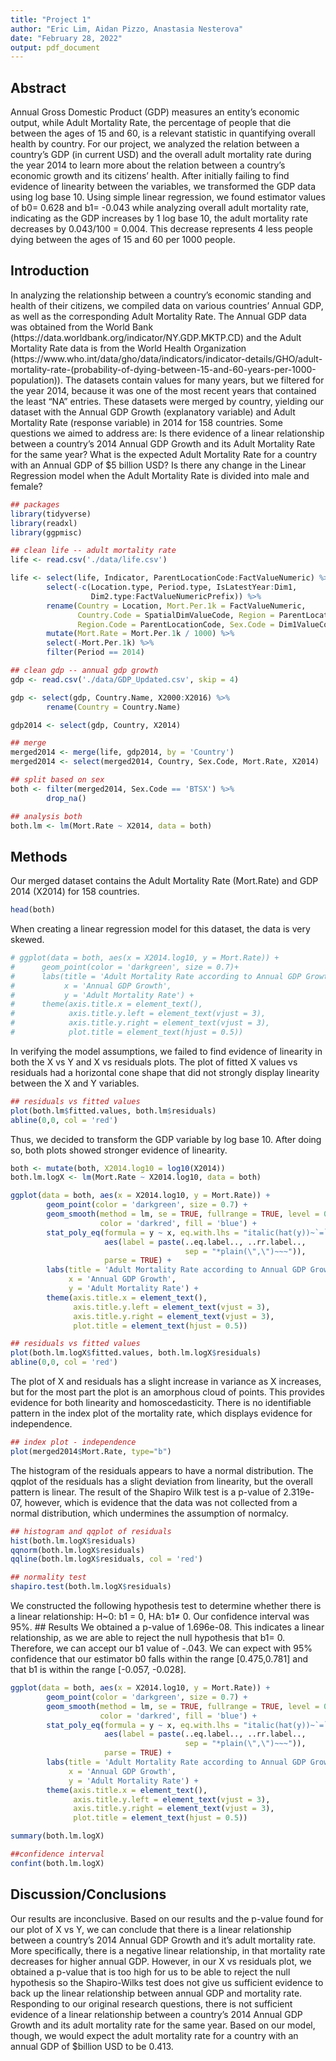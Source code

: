 ```yaml
---
title: "Project 1"
author: "Eric Lim, Aidan Pizzo, Anastasia Nesterova"
date: "February 28, 2022"
output: pdf_document
---
```


## Abstract
Annual Gross Domestic Product (GDP) measures an entity’s economic output, while Adult Mortality Rate, the percentage of people that die between the ages of 15 and 60, is a relevant statistic in quantifying overall health by country. For our project, we analyzed the relation between a country’s GDP  (in current USD) and the overall adult mortality rate during the year 2014 to learn more about the relation between a country’s economic growth and its citizens’ health. After initially failing to find evidence of linearity between the variables, we transformed the GDP data using log base 10. Using simple linear regression, we found estimator values of b0= 0.628  and b1= -0.043 while analyzing overall adult mortality rate, indicating as the GDP increases by 1 log base 10, the adult mortality rate decreases by 0.043/100 = 0.004. This decrease represents 4 less people dying between the ages of 15 and 60 per 1000 people.

## Introduction
In analyzing the relationship between a country’s economic standing and health of their citizens, we compiled data on various countries’ Annual GDP, as well as the corresponding Adult Mortality Rate. The Annual GDP data was obtained from the World Bank (https://data.worldbank.org/indicator/NY.GDP.MKTP.CD) and the Adult Mortality Rate data is from the World Health Organization (https://www.who.int/data/gho/data/indicators/indicator-details/GHO/adult-mortality-rate-(probability-of-dying-between-15-and-60-years-per-1000-population)). The datasets contain values for many years, but we filtered for the year 2014, because it was one of the most recent years that contained the least “NA” entries. These datasets were merged by country, yielding our dataset with the Annual GDP Growth (explanatory variable) and Adult Mortality Rate (response variable) in 2014 for 158 countries. Some questions we aimed to address are: Is there evidence of a linear relationship between a country’s 2014 Annual GDP Growth and its Adult Mortality Rate for the same year? What is the expected Adult Mortality Rate for a country with an Annual GDP of $5 billion USD? Is there any change in the Linear Regression model when the Adult Mortality Rate is divided into male and female?

```r
## packages
library(tidyverse)
library(readxl)
library(ggpmisc)

## clean life -- adult mortality rate
life <- read.csv('./data/life.csv')

life <- select(life, Indicator, ParentLocationCode:FactValueNumeric) %>%
        select(-c(Location.type, Period.type, IsLatestYear:Dim1, 
                  Dim2.type:FactValueNumericPrefix)) %>%
        rename(Country = Location, Mort.Per.1k = FactValueNumeric,
               Country.Code = SpatialDimValueCode, Region = ParentLocation,
               Region.Code = ParentLocationCode, Sex.Code = Dim1ValueCode) %>%
        mutate(Mort.Rate = Mort.Per.1k / 1000) %>%
        select(-Mort.Per.1k) %>%
        filter(Period == 2014)

## clean gdp -- annual gdp growth
gdp <- read.csv('./data/GDP_Updated.csv', skip = 4)

gdp <- select(gdp, Country.Name, X2000:X2016) %>%
        rename(Country = Country.Name)

gdp2014 <- select(gdp, Country, X2014)

## merge
merged2014 <- merge(life, gdp2014, by = 'Country')
merged2014 <- select(merged2014, Country, Sex.Code, Mort.Rate, X2014)

## split based on sex
both <- filter(merged2014, Sex.Code == 'BTSX') %>%
        drop_na()

## analysis both
both.lm <- lm(Mort.Rate ~ X2014, data = both)
```

## Methods
Our merged dataset contains the Adult Mortality Rate (Mort.Rate) and GDP 2014 (X2014) for 158 countries.
```r
head(both)
```
When creating a linear regression model for this dataset, the data is very skewed.
```r
# ggplot(data = both, aes(x = X2014.log10, y = Mort.Rate)) +
#      geom_point(color = 'darkgreen', size = 0.7)+
#      labs(title = 'Adult Mortality Rate according to Annual GDP Growth (2014)', 
#           x = 'Annual GDP Growth',
#           y = 'Adult Mortality Rate') + 
#      theme(axis.title.x = element_text(), 
#            axis.title.y.left = element_text(vjust = 3),
#            axis.title.y.right = element_text(vjust = 3),
#            plot.title = element_text(hjust = 0.5))
```
In verifying the model assumptions, we failed to find evidence of linearity in both the X vs Y and X vs residuals plots. The plot of fitted X values vs residuals had a horizontal cone shape that did not strongly display linearity between the X and Y variables. 
```r
## residuals vs fitted values
plot(both.lm$fitted.values, both.lm$residuals)
abline(0,0, col = 'red')
```
Thus, we decided to transform the GDP variable by log base 10. After doing so, both plots showed stronger evidence of linearity. 
```r
both <- mutate(both, X2014.log10 = log10(X2014))
both.lm.logX <- lm(Mort.Rate ~ X2014.log10, data = both)

ggplot(data = both, aes(x = X2014.log10, y = Mort.Rate)) +
        geom_point(color = 'darkgreen', size = 0.7) +
        geom_smooth(method = lm, se = TRUE, fullrange = TRUE, level = 0.95,
                    color = 'darkred', fill = 'blue') +
        stat_poly_eq(formula = y ~ x, eq.with.lhs = "italic(hat(y))~`=`~",
                     aes(label = paste(..eq.label.., ..rr.label.., 
                                       sep = "*plain(\",\")~~~")),
                     parse = TRUE) +
        labs(title = 'Adult Mortality Rate according to Annual GDP Growth (2014)', 
             x = 'Annual GDP Growth',
             y = 'Adult Mortality Rate') + 
        theme(axis.title.x = element_text(), 
              axis.title.y.left = element_text(vjust = 3),
              axis.title.y.right = element_text(vjust = 3),
              plot.title = element_text(hjust = 0.5))

## residuals vs fitted values
plot(both.lm.logX$fitted.values, both.lm.logX$residuals)
abline(0,0, col = 'red')
```
The plot of X and residuals has a slight increase in variance as X increases, but for the most part the plot is an amorphous cloud of points. This provides evidence for both linearity and homoscedasticity.
There is no identifiable pattern in the index plot of the mortality rate, which displays evidence for independence.
```r
## index plot - independence
plot(merged2014$Mort.Rate, type="b")
```
The histogram of the residuals appears to have a normal distribution. The qqplot of the residuals has a slight deviation from linearity, but the overall pattern is linear. The result of the Shapiro Wilk test is a p-value of 2.319e-07, however, which is evidence that the data was not collected from a normal distribution, which undermines the assumption of normalcy.
```r
## histogram and qqplot of residuals
hist(both.lm.logX$residuals)
qqnorm(both.lm.logX$residuals)
qqline(both.lm.logX$residuals, col = 'red')

## normality test
shapiro.test(both.lm.logX$residuals)
```
We constructed the following hypothesis test to determine whether there is a linear relationship: H~0: b1 = 0, HA: b1≠ 0. Our confidence interval was 95%.
## Results
We obtained a p-value of 1.696e-08. This indicates a linear relationship, as we are able to reject the null hypothesis that b1= 0. Therefore, we can accept our b1 value of -.043. We can expect with 95% confidence that our estimator b0 falls within the range [0.475,0.781] and that b1 is within the range [-0.057, -0.028].

```r
ggplot(data = both, aes(x = X2014.log10, y = Mort.Rate)) +
        geom_point(color = 'darkgreen', size = 0.7) +
        geom_smooth(method = lm, se = TRUE, fullrange = TRUE, level = 0.95,
                    color = 'darkred', fill = 'blue') +
        stat_poly_eq(formula = y ~ x, eq.with.lhs = "italic(hat(y))~`=`~",
                     aes(label = paste(..eq.label.., ..rr.label.., 
                                       sep = "*plain(\",\")~~~")),
                     parse = TRUE) +
        labs(title = 'Adult Mortality Rate according to Annual GDP Growth (2014)', 
             x = 'Annual GDP Growth',
             y = 'Adult Mortality Rate') + 
        theme(axis.title.x = element_text(), 
              axis.title.y.left = element_text(vjust = 3),
              axis.title.y.right = element_text(vjust = 3),
              plot.title = element_text(hjust = 0.5))

summary(both.lm.logX)

##confidence interval
confint(both.lm.logX)
```

## Discussion/Conclusions
Our results are inconclusive. Based on our results and the p-value found for our plot of X vs Y, we can conclude that there is a linear relationship between a country’s 2014 Annual GDP Growth and it’s adult mortality rate. More specifically, there is a negative linear relationship, in that mortality rate decreases for higher annual GDP. However, in our X vs residuals plot, we obtained a p-value that is too high for us to be able to reject the null hypothesis so the Shapiro-Wilks test does not give us sufficient evidence to back up the linear relationship between annual GDP and mortality rate. Responding to our original research questions, there is not sufficient evidence of a linear relationship between a country’s 2014 Annual GDP Growth and its adult mortality rate for the same year. Based on our model, though, we would expect the adult mortality rate for a country with an annual GDP of $billion USD to be 0.413.


